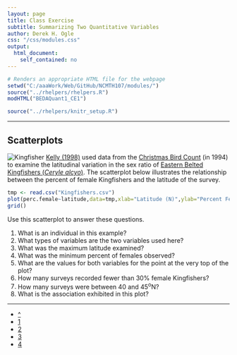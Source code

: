 ```yaml
---
layout: page
title: Class Exercise
subtitle: Summarizing Two Quantitative Variables
author: Derek H. Ogle
css: "/css/modules.css"
output:
  html_document:
    self_contained: no
---
```


```r
# Renders an appropriate HTML file for the webpage
setwd("C:/aaaWork/Web/GitHub/NCMTH107/modules/")
source("../rhelpers/rhelpers.R")
modHTML("BEDAQuant1_CE1")
```

```r
source("../rhelpers/knitr_setup.R")
```

----

## Scatterplots
<img src="http://derekogle.com/NCMTH107/modules/zimgs/kingfisher.jpg" alt="Kingfisher" class="img-right">
[Kelly (1998)](https://sora.unm.edu/sites/default/files/journals/jfo/v069n03/p0386-p0390.pdf) used data from the [Christmas Bird Count](https://en.wikipedia.org/wiki/Christmas_Bird_Count) (in 1994) to examine the latitudinal variation in the sex ratio of [Eastern Belted Kingfishers (*Ceryle alcyo*)](https://en.wikipedia.org/wiki/Belted_kingfisher).  The scatterplot below illustrates the relationship between the percent of female Kingfishers and the latitude of the survey.

```r
tmp <- read.csv("Kingfishers.csv")
plot(perc.female~latitude,data=tmp,xlab="Latitude (N)",ylab="Percent Female",pch=19)
grid()
```

Use this scatterplot to answer these questions.

1. What is an individual in this example?
1. What types of variables are the two variables used here?
1. What was the maximum latitude examined?
1. What was the minimum percent of females observed?
1. What are the values for both variables for the point at the very top of the plot?
1. How many surveys recorded fewer than 30% female Kingfishers?
1. How many surveys were between 40 and 45<sup>o</sup>N?
1. What is the association exhibited in this plot?

----

<div class="text-center">
<ul class="pagination pagination-lg">
  <li><a href="BEDAQuant.html">^</a></li>
  <li class="active"><a href="#">1</a></li>
  <li><a href="BEDAQuant_CE2.html">2</a></li>
  <li><a href="BEDAQuant_CE3.html">3</a></li>
  <li><a href="BEDAQuant_CE4.html">4</a></li>
</ul>
